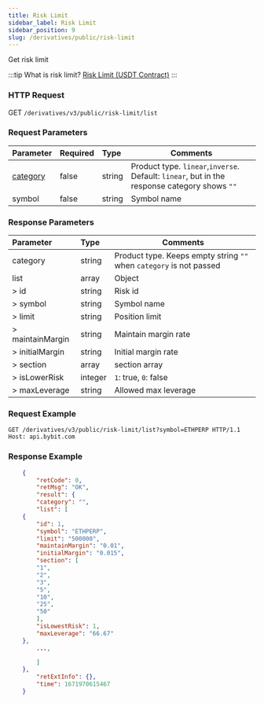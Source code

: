 ```yaml
---
title: Risk Limit
sidebar_label: Risk Limit
sidebar_position: 9
slug: /derivatives/public/risk-limit
---
```


Get risk limit

:::tip
What is risk limit? <a href="https://www.bybit.com/en-US/help-center/bybitHC_Article?language=en_US&id=000001164">Risk Limit (USDT Contract)</a>
:::

### HTTP Request
GET `/derivatives/v3/public/risk-limit/list`

### Request Parameters
| Parameter | Required | Type | Comments|
|:----- |:-------|:-----|------ |
|[category](../enum#category) |false |string |Product type. `linear`,`inverse`. Default: `linear`, but in the response category shows `""`|
|symbol |false |string |Symbol name|

### Response Parameters
| Parameter | Type | Comments|
|:----- |:-----|----- |
|category |string |Product type. Keeps empty string `""` when `category` is not passed |
|list |array |Object |
|> id |string |Risk id |
|> symbol |string |Symbol name |
|> limit |string |Position limit |
|> maintainMargin |string |Maintain margin rate |
|> initialMargin |string |Initial margin rate |
|> section |array |section array |
|> isLowerRisk |integer |`1`: true, `0`: false |
|> maxLeverage |string |Allowed max leverage |

### Request Example

<Tabs>
<TabItem value="console-linear" label="linear">

```http
GET /derivatives/v3/public/risk-limit/list?symbol=ETHPERP HTTP/1.1
Host: api.bybit.com
```

</TabItem>
</Tabs>

### Response Example

<Tabs>
<TabItem value="js linear" label="linear">

```json
    {
        "retCode": 0,
        "retMsg": "OK",
        "result": {
        "category": "",
        "list": [
    {
        "id": 1,
        "symbol": "ETHPERP",
        "limit": "500000",
        "maintainMargin": "0.01",
        "initialMargin": "0.015",
        "section": [
        "1",
        "2",
        "3",
        "5",
        "10",
        "25",
        "50"
        ],
        "isLowestRisk": 1,
        "maxLeverage": "66.67"
    },
        ...,

        ]
    },
        "retExtInfo": {},
        "time": 1671970615467
    }
```
</TabItem>
</Tabs>